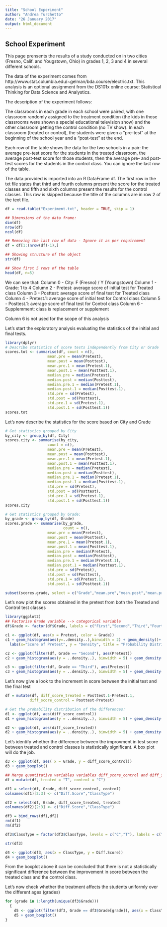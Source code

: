 ```yaml
---
title: "School Experiment"
author: "Andrea Turchetto"
date: "26 January 2017"
output: html_document
---
```


## School Experiment

This page prensents the results of a study conducted on in two cities (Fresno, Calif. and Yougstown, Ohio) in grades 1, 2, 3 and 4 in several different schools.

The data of the experiment comes from  http://www.stat.columbia.edu/~gelman/bda.course/electric.txt. This analysis is an optional assignment from the DS101x online course: Statistical Thinking for Data Science and Analystics.

The description of the experiment follows:

The classrooms in each grade in each school were paired, with one classroom randomly assigned to the treatment condition (the kids in those classrooms were shown a special educational television show) and the other classroom getting the control condition (no TV show). In each classroom (treated or control), the students were given a "pre-test" at the beginning of the school year and a "post-test" at the end.

Each row of the table shows the data for the two schools in a pair:  the average pre-test score for the students in the treated classroom, the average post-test score for those students, then the average pre- and post-test scores for the students in the control class.  You can ignore the last row of the table. 

The data provided is imported into an R DataFrame df. 
The first row in the txt file states that third and fourth columns present the score for the treated classes and fifth and sixth columns present the results for the control classes. This row is skipped because the title of the columns are in row 2 of the text file. 

```r
df = read.table("Experiment.txt", header = TRUE, skip = 1)

## Dimensions of the data frame:
dim(df)
nrow(df)
ncol(df)

## Removing the last row of data - Ignore it as per requirement
df = df[1:(nrow(df)-1),]

## Showing structure of the object
str(df)

## Show first 5 rows of the table
head(df, n=5)

```

We can see that:
Column 0 - City: F (Fresno) / Y (Youngstown)
Column 1 - Grade: 1 to 4
Column 2 - Pretest: average score of initial test for Treated class 
Column 3 - Posttest: average score of final test for Treated class
Column 4 - Pretest.1: average score of initial test for Control class 
Column 5 - Posttest.1: average score of final test for Control class
Column 6 - Supplemment: class is replacement or supplement 

Column 6 is not used for the scope of this analysis

Let's start the exploratory analysis evaluating the statistics of the initial and final tests.

``` r
library(dplyr)
# Describe statistics of score tests independently from City or Grade
scores.tot <- summarise(df, count = n(),
                   mean.pre = mean(Pretest),
                   mean.post = mean(Posttest),
                   mean.pre.1 = mean(Pretest.1),
                   mean.post.1 = mean(Posttest.1),
                   median.pre = median(Pretest),
                   median.post = median(Posttest),
                   median.pre.1 = median(Pretest.1),
                   median.post.1 = median(Posttest.1),
                   std.pre = sd(Pretest),
                   std.post = sd(Posttest),
                   std.pre.1 = sd(Pretest.1),
                   std.post.1 = sd(Posttest.1))
scores.tot
```

Let's now describe the statistics for the score based on City and Grade

```r
# Get statistics grouped by City
by_city <- group_by(df, City)
scores.city <- summarise(by_city,
                   count = n(),
                   mean.pre = mean(Pretest),
                   mean.post = mean(Posttest),
                   mean.pre.1 = mean(Pretest.1),
                   mean.post.1 = mean(Posttest.1),
                   median.pre = median(Pretest),
                   median.post = median(Posttest),
                   median.pre.1 = median(Pretest.1),
                   median.post.1 = median(Posttest.1),
                   std.pre = sd(Pretest),
                   std.post = sd(Posttest),
                   std.pre.1 = sd(Pretest.1),
                   std.post.1 = sd(Posttest.1))
scores.city

# Get statistics grouped by Grade:
by_grade <- group_by(df, Grade)
scores.grade <- summarise(by_grade,
                          count = n(),
                   mean.pre = mean(Pretest),
                   mean.post = mean(Posttest),
                   mean.pre.1 = mean(Pretest.1),
                   mean.post.1 = mean(Posttest.1),
                   median.pre = median(Pretest),
                   median.post = median(Posttest),
                   median.pre.1 = median(Pretest.1),
                   median.post.1 = median(Posttest.1),
                   std.pre = sd(Pretest),
                   std.post = sd(Posttest),
                   std.pre.1 = sd(Pretest.1),
                   std.post.1 = sd(Posttest.1))

subset(scores.grade, select = c("Grade","mean.pre","mean.post","mean.pre.1","mean.post.1"))
```

Let's now plot the scores obtained in the pretest from both the Treated and Control test classes

```r
library(ggplot2)
## Factorise Grade variable --> categorical variable
df$Grade <- factor(df$Grade, labels = c("First","Second","Third","Fourth"))

c1 <- ggplot(df, aes(x = Pretest, color = Grade))
c1 + geom_histogram(aes(y=..density..),binwidth = 2) + geom_density()+
  labs(x="Score of Pretest", y = "Density", title = "Probability Distribution of score at Pretest")+theme(legend.position = "top")

c2 <- ggplot(filter(df, Grade == "Second"), aes(Pretest))
c2 + geom_histogram(aes(y = ..density..), binwidth = 5) + geom_density() 

c3 <- ggplot(filter(df, Grade == "Third"), aes(Pretest))
c3 + geom_histogram(aes(y = ..density..), binwidth = 5) + geom_density()

```

Let's now give a look to the increment in score between the initial test and the final test

``` r
df = mutate(df, diff_score_treated = Posttest.1-Pretest.1,
           diff_score_control = Posttest-Pretest)

# Get the probability distribution of the differences:
d1 <- ggplot(df, aes(diff_score_control))
d1 + geom_histogram(aes(y = ..density..), binwidth = 5) + geom_density()

d2 <- ggplot(df, aes(diff_score_treated))
d2 + geom_histogram(aes(y = ..density..), binwidth = 5) + geom_density()
```

Let's identify whether the difference between the improvment in test score between treated and control classes is statistically significant. A box plot will do the job.

```r
d3 <- ggplot(df, aes( x = Grade, y = diff_score_control))
d3 + geom_boxplot()

## Merge quantitative variables variables diff_score_control and diff_score_treated
df = mutate(df, treated = "T", control = "C")

df1 = select(df, Grade, diff_score_control, control)
colnames(df1)[2:3] <- c("Diff.Score","ClassType")

df2 = select(df, Grade, diff_score_treated, treated)
colnames(df2)[2:3] <- c("Diff.Score","ClassType")

df3 = bind_rows(df1,df2)
rm(df1)
rm(df2)

df3$ClassType = factor(df3$ClassType, levels = c("C","T"), labels = c("Control","Treated"))

str(df3)

d4 <- ggplot(df3, aes(x = ClassType, y = Diff.Score))
d4 + geom_boxplot()
```

From the boxplot above it can be concluded that there is not a statistically significant difference between the improvement in score between the treated class and the control class. 

Let's now check whether the treatment affects the students uniformly over the different ages (grades)

``` r
for (grade in 1:length(unique(df3$Grade)))
  {
    d5 <- ggplot(filter(df3, Grade == df3$Grade[grade]), aes(x = ClassType, y = Diff.Score))
    d5 + geom_boxplot()
}
```